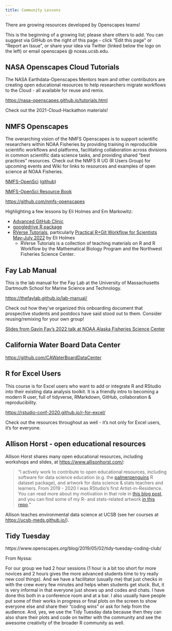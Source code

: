 ```yaml
---
title: Community Lessons
---
```


There are growing resources developed by Openscapes teams! 

This is the beginning of a growing list; please share others to add. You can suggest via GitHub on the right of this page - click "Edit this page" or "Report an Issue", or share your idea via Twitter (linked below the logo on the left) or email openscapes @ nceas.ucsb.edu. 

## NASA Openscapes Cloud Tutorials

The NASA Earthdata-Openscapes Mentors team and other contributors are creating open educational resources to help researchers migrate workflows to the Cloud - all available for reuse and remix.

<https://nasa-openscapes.github.io/tutorials.html>

Check out the 2021-Cloud-Hackathon materials!

## NMFS Openscapes 

The overarching vision of the NMFS Openscapes is to support scientific researchers within NOAA Fisheries by providing training in reproducible scientific workflows and platforms, facilitating collaboration across divisions in common scientific data science tasks, and providing shared "best practices" resources. Check out the NMFS R UG (R Users Group) for upcoming events and Wiki for links to resources and examples of open science at NOAA Fisheries.

[NMFS-OpenSci](https://nmfs-opensci.github.io/) ([github](https://github.com/nmfs-opensci))

[NMFS-OpenSci Resource Book](https://nmfs-opensci.github.io/ResourceBook)

<https://github.com/nmfs-openscapes>

Highlighting a few lessons by Eli Holmes and Em Markowitz:

- [Advanced GitHub Clinic](https://github.com/Openscapes/2021-noaa-nmfs/blob/main/adv-github-clinic/agenda2.md)
- [googledrive R package](https://github.com/nmfs-openscapes/GoogleDrive1#overview)
- [RVerse Tutorials](https://rverse-tutorials.github.io/), particularly [Practical R+Git Workflow for Scientists May-July 2022](https://rverse-tutorials.github.io/RWorkflow-NWFSC-2022/) by Eli Holmes
  - RVerse Tutorials is a collection of teaching materials on R and R Workflow by the Mathematical Biology Program and the Northwest Fisheries Science Center.

## Fay Lab Manual

This is the lab manual for the Fay Lab at the University of Massachusetts Dartmouth School for Marine Science and Technology.

<https://thefaylab.github.io/lab-manual/> 

Check out how they've organized this onboarding document that prospective students and postdocs have said stood out to them. Consider reusing/remixing for your own group!

[Slides from Gavin Fay's 2022 talk at NOAA Alaska Fisheries Science Center](https://docs.google.com/presentation/d/1c624mH3md8pQHiP6rJ7HPuhxDLgNB7xvONDZlUM3f64/edit#slide=id.gb6050dd30d_0_0)

## California Water Board Data Center

<https://github.com/CAWaterBoardDataCenter>

## R for Excel Users

This course is for Excel users who want to add or integrate R and RStudio into their existing data analysis toolkit. It is a friendly intro to becoming a modern R user, full of tidyverse, RMarkdown, GitHub, collaboration & reproducibility.

<https://rstudio-conf-2020.github.io/r-for-excel/>

Check out the resources throughout as well - it's not only for Excel users, it's for everyone.


## Allison Horst - open educational resources

Allison Horst shares many open educational resources, including workshops and slides, at <https://www.allisonhorst.com/>: 

>"I actively work to contribute to open educational resources, including software for data science education (e.g. the [palmerpenguins](https://allisonhorst.github.io/palmerpenguins/) R dataset package), and artwork for data science & stats teachers and learners. From 2019 - 2020 I was RStudio’s first Artist-in-Residence. You can read more about my motivation in that role in [this blog post](https://www.rstudio.com/blog/artist-in-residence/), and you can find some of my R- and stats-related artwork [in this repo](https://github.com/allisonhorst/stats-illustrations)."

Allison teaches environmental data science at UCSB (see her courses at <https://ucsb-meds.github.io/>).


## Tidy Tuesday

https://www.openscapes.org/blog/2019/05/02/tidy-tuesday-coding-club/

From Nyssa: 

For our group we had 2 hour sessions (1 hour is a bit too short for more novices and 2 hours gives the more advanced students time to try really new cool things). And we have a facilitator (usually me) that just checks in with the crew every few minutes and helps when students get stuck. But, it is very informal in that everyone just shows up and codes and chats. I have done this both in a conference room and at a bar. I also usually have people put some of their works in progress or final plots on the screen to show everyone else and share their "coding wins" or ask for help from the audience. And, yes, we use the Tidy Tuesday data because then they can also share their plots and code on twitter with the community and see the awesome creativity of the broader R community as well.
